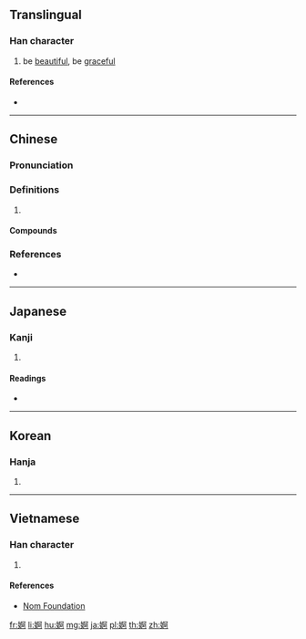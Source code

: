 {{character info/new}}
{{also|娿}}
==Translingual==

===Han character===
{{Han char|rn=38|rad=女|as=08|sn=11|four=41420|canj=VNLR|ids=⿰女阿}}

# be [[beautiful]], be [[graceful]]

====References====
* {{Han ref|kx=0263.470|dkj=06382|dj=0530.320|hdz=21054.080|uh=5A40|ud=23104|bh=B0FE|bd=45310}}

----

==Chinese==
{{zh-forms}}

===Pronunciation===
{{zh-pron
|m=ē
|c=o1,o2
|mc=
|oc=
|cat=
}}

===Definitions===
{{zh-hanzi}}

# {{rfdef|zh}}

====Compounds====
{{zh-der|婀娜|婀娜多姿|媕婀}}

===References===
* {{R:yue:mfccd}}

----

==Japanese==

===Kanji===
{{ja-kanji|grade=|rs=女08}}

# {{defn|lang=ja|sort=女08}}

====Readings====
* {{ja-readings|on=[[あ]] (a)|kun=[[たおやか]] (taoyaka)}}

----

==Korean==

===Hanja===
{{ko-hanja|hangeul=아|rv=a|mr=a}}

# {{defn|lang=ko|sort=女08}}

----

==Vietnamese==

===Han character===
{{vi-hantu|[[a]]|rs=女08}}

# {{defn|lang=vi|sort=女08}}

====References====
* [http://nomfoundation.org/common/nom_details.php?codepoint=5a40 Nom Foundation]

[[fr:婀]]
[[li:婀]]
[[hu:婀]]
[[mg:婀]]
[[ja:婀]]
[[pl:婀]]
[[th:婀]]
[[zh:婀]]